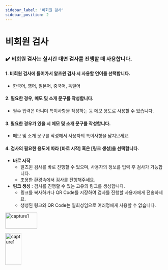 ```yaml
---
sidebar_label: '비회원 검사'
sidebar_position: 2
---
```


# 비회원 검사

### :heavy_check_mark: 비회원 검사는 실시간 대면 검사를 진행할 때 사용합니다.  

#### 1. 비회원 검사에 들어가서 알츠윈 검사 시 사용할 언어를 선택합니다.  
- 한국어, 영어, 일본어, 중국어, 독일어

#### 2. 필요한 경우, 메모 및 소개 문구를 작성합니다.  
- 필수 입력은 아니며 특이사항을 작성하는 등 메모 용도로 사용할 수 있습니다.

#### 3. 필요한 경우가 있을 시 메모 및 소개 문구를 작성합니다.  
- 메모 및 소개 문구를 작성해서 사용자의 특이사항을 남겨보세요. 

#### 4. 검사의 필요한 용도에 따라 [바로 시작] 혹은 [링크 생성]을 선택합니다.
- **바로 시작**
    - 알츠윈 검사를 바로 진행할 수 있으며, 사용자의 정보를 입력 후 검사가 가능합니다.
    - 조용한 환경속에서 검사를 진행해주세요. 
- **링크 생성** : 검사를 진행할 수 있는 고유의 링크를 생성합니다.
    - 링크를 복사하거나 QR Code를 저장하여 검사를 진행할 사용자에게 전송하세요.
    - 생성된 링크와 QR Code는 일회성임으로 여러명에게 사용할 수 없습니다. 

<img
  src="/static/img/capture1.jpg"
  width="100"
  height="50"
  alt="capture1"
/>

<img
  src="/img/capture1.jpg"
  width="50"
  height="100"
  alt="capture1"
/>